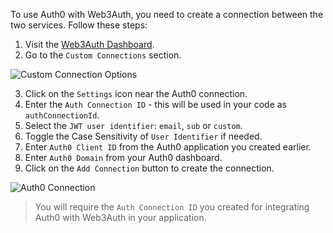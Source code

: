 
To use Auth0 with Web3Auth, you need to create a connection between the two services. Follow these
steps:

1. Visit the [Web3Auth Dashboard](https://dashboard.web3auth.io).
2. Go to the `Custom Connections` section.

<div style={{ flexBasis: "300px", flexGrow: "1", textAlign: "center" }}>
  <img
    src={CustomConnectionOptions}
    style={{ alignSelf: "center", maxWidth: "100%" }}
    alt="Custom Connection Options"
  />
</div>

3. Click on the `Settings` icon near the Auth0 connection.
4. Enter the `Auth Connection ID` - this will be used in your code as `authConnectionId`.
5. Select the `JWT user identifier`: `email`, `sub` or `custom`.
6. Toggle the Case Sensitivity of `User Identifier` if needed.
7. Enter `Auth0 Client ID` from the Auth0 application you created earlier.
8. Enter `Auth0 Domain` from your Auth0 dashboard.
9. Click on the `Add Connection` button to create the connection.

<div style={{ flexBasis: "300px", flexGrow: "1", textAlign: "left" }}>
  <img
    src={Auth0Connection}
    style={{ alignSelf: "center", maxWidth: "100%" }}
    alt="Auth0 Connection"
  />
</div>

> You will require the `Auth Connection ID` you created for integrating Auth0 with Web3Auth in your
> application.
